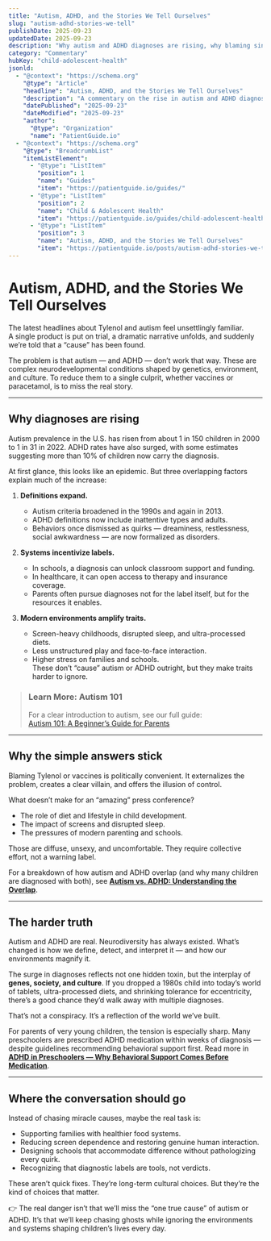 ```yaml
---
title: "Autism, ADHD, and the Stories We Tell Ourselves"
slug: "autism-adhd-stories-we-tell"
publishDate: 2025-09-23
updatedDate: 2025-09-23
description: "Why autism and ADHD diagnoses are rising, why blaming single causes like Tylenol or vaccines misses the point, and where the conversation should go instead."
category: "Commentary"
hubKey: "child-adolescent-health"
jsonld:
  - "@context": "https://schema.org"
    "@type": "Article"
    "headline": "Autism, ADHD, and the Stories We Tell Ourselves"
    "description": "A commentary on the rise in autism and ADHD diagnoses, exploring definitions, culture, and environment over simple scapegoats."
    "datePublished": "2025-09-23"
    "dateModified": "2025-09-23"
    "author":
      "@type": "Organization"
      "name": "PatientGuide.io"
  - "@context": "https://schema.org"
    "@type": "BreadcrumbList"
    "itemListElement":
      - "@type": "ListItem"
        "position": 1
        "name": "Guides"
        "item": "https://patientguide.io/guides/"
      - "@type": "ListItem"
        "position": 2
        "name": "Child & Adolescent Health"
        "item": "https://patientguide.io/guides/child-adolescent-health/"
      - "@type": "ListItem"
        "position": 3
        "name": "Autism, ADHD, and the Stories We Tell Ourselves"
        "item": "https://patientguide.io/posts/autism-adhd-stories-we-tell/"
---
```


# Autism, ADHD, and the Stories We Tell Ourselves

The latest headlines about Tylenol and autism feel unsettlingly familiar.  
A single product is put on trial, a dramatic narrative unfolds, and suddenly we’re told that a “cause” has been found.  

The problem is that autism — and ADHD — don’t work that way. These are complex neurodevelopmental conditions shaped by genetics, environment, and culture. To reduce them to a single culprit, whether vaccines or paracetamol, is to miss the real story.  

---

## Why diagnoses are rising

Autism prevalence in the U.S. has risen from about 1 in 150 children in 2000 to 1 in 31 in 2022. ADHD rates have also surged, with some estimates suggesting more than 10% of children now carry the diagnosis.  

At first glance, this looks like an epidemic. But three overlapping factors explain much of the increase:  

1. **Definitions expand.**  
   - Autism criteria broadened in the 1990s and again in 2013.  
   - ADHD definitions now include inattentive types and adults.  
   - Behaviors once dismissed as quirks — dreaminess, restlessness, social awkwardness — are now formalized as disorders.  

2. **Systems incentivize labels.**  
   - In schools, a diagnosis can unlock classroom support and funding.  
   - In healthcare, it can open access to therapy and insurance coverage.  
   - Parents often pursue diagnoses not for the label itself, but for the resources it enables.  

3. **Modern environments amplify traits.**  
   - Screen-heavy childhoods, disrupted sleep, and ultra-processed diets.  
   - Less unstructured play and face-to-face interaction.  
   - Higher stress on families and schools.  
   These don’t “cause” autism or ADHD outright, but they make traits harder to ignore.  

> ### Learn More: Autism 101  
> For a clear introduction to autism, see our full guide:  
> [Autism 101: A Beginner’s Guide for Parents](/guides/child-adolescent-health/autism-101)

---

## Why the simple answers stick

Blaming Tylenol or vaccines is politically convenient. It externalizes the problem, creates a clear villain, and offers the illusion of control.  

What doesn’t make for an “amazing” press conference?  
- The role of diet and lifestyle in child development.  
- The impact of screens and disrupted sleep.  
- The pressures of modern parenting and schools.  

Those are diffuse, unsexy, and uncomfortable. They require collective effort, not a warning label.  

For a breakdown of how autism and ADHD overlap (and why many children are diagnosed with both), see [**Autism vs. ADHD: Understanding the Overlap**](/guides/child-adolescent-health/autism-vs-adhd).  

---

## The harder truth

Autism and ADHD are real. Neurodiversity has always existed. What’s changed is how we define, detect, and interpret it — and how our environments magnify it.  

The surge in diagnoses reflects not one hidden toxin, but the interplay of **genes, society, and culture**. If you dropped a 1980s child into today’s world of tablets, ultra-processed diets, and shrinking tolerance for eccentricity, there’s a good chance they’d walk away with multiple diagnoses.  

That’s not a conspiracy. It’s a reflection of the world we’ve built.  

For parents of very young children, the tension is especially sharp. Many preschoolers are prescribed ADHD medication within weeks of diagnosis — despite guidelines recommending behavioral support first. Read more in [**ADHD in Preschoolers — Why Behavioral Support Comes Before Medication**](/guides/child-adolescent-health/adhd-preschool-behavior-first).  

---

## Where the conversation should go

Instead of chasing miracle causes, maybe the real task is:  
- Supporting families with healthier food systems.  
- Reducing screen dependence and restoring genuine human interaction.  
- Designing schools that accommodate difference without pathologizing every quirk.  
- Recognizing that diagnostic labels are tools, not verdicts.  

These aren’t quick fixes. They’re long-term cultural choices. But they’re the kind of choices that matter.  

👉 The real danger isn’t that we’ll miss the “one true cause” of autism or ADHD. It’s that we’ll keep chasing ghosts while ignoring the environments and systems shaping children’s lives every day.  
